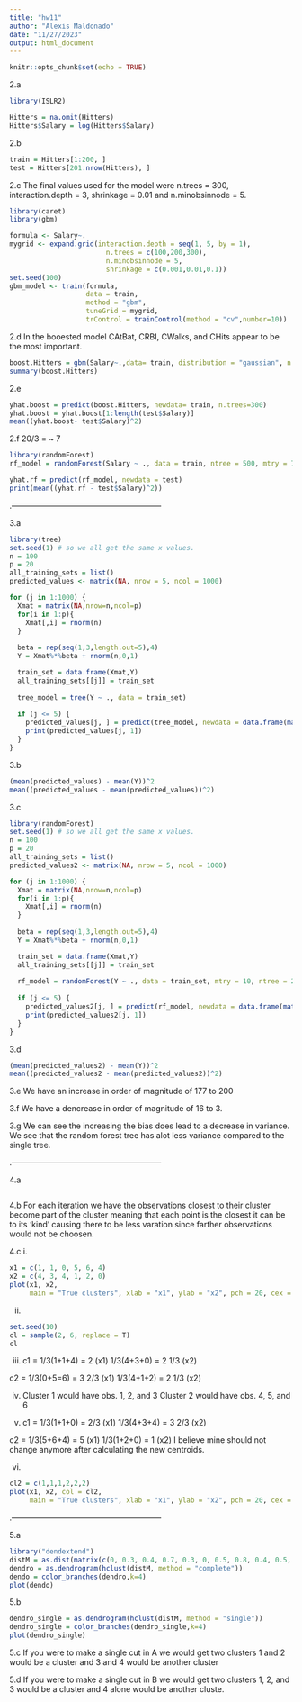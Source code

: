 ```yaml
---
title: "hw11"
author: "Alexis Maldonado"
date: "11/27/2023"
output: html_document
---
```


```r
knitr::opts_chunk$set(echo = TRUE)
```

2.a
```r
library(ISLR2)

Hitters = na.omit(Hitters)
Hitters$Salary = log(Hitters$Salary)
```
2.b
```r
train = Hitters[1:200, ]
test = Hitters[201:nrow(Hitters), ]
```

2.c
The final values used for the model were n.trees = 300, interaction.depth
 = 3, shrinkage = 0.01 and n.minobsinnode = 5.
```r
library(caret)
library(gbm)

formula <- Salary~.
mygrid <- expand.grid(interaction.depth = seq(1, 5, by = 1),
                        n.trees = c(100,200,300),
                        n.minobsinnode = 5,
                        shrinkage = c(0.001,0.01,0.1))
set.seed(100)
gbm_model <- train(formula, 
                   data = train,
                   method = "gbm",
                   tuneGrid = mygrid,
                   trControl = trainControl(method = "cv",number=10))

```

2.d
In the booested model CAtBat, CRBI, CWalks, and CHits appear to be the most important.
```r
boost.Hitters = gbm(Salary~.,data= train, distribution = "gaussian", n.trees=300, interaction.depth = 3, shrinkage = c(0.01)) 
summary(boost.Hitters)
```

2.e
```r
yhat.boost = predict(boost.Hitters, newdata= train, n.trees=300)
yhat.boost = yhat.boost[1:length(test$Salary)]
mean((yhat.boost- test$Salary)^2)
```

2.f
20/3 = ~ 7
```r
library(randomForest)
rf_model = randomForest(Salary ~ ., data = train, ntree = 500, mtry = 7, importance = TRUE )

yhat.rf = predict(rf_model, newdata = test)
print(mean((yhat.rf - test$Salary)^2))

```

.---------------------------------------------------------


3.a
```r
library(tree)
set.seed(1) # so we all get the same x values. 
n = 100
p = 20
all_training_sets = list()
predicted_values <- matrix(NA, nrow = 5, ncol = 1000)

for (j in 1:1000) {
  Xmat = matrix(NA,nrow=n,ncol=p)
  for(i in 1:p){
    Xmat[,i] = rnorm(n)
  }
  
  beta = rep(seq(1,3,length.out=5),4)
  Y = Xmat%*%beta + rnorm(n,0,1)

  train_set = data.frame(Xmat,Y)
  all_training_sets[[j]] = train_set
  
  tree_model = tree(Y ~ ., data = train_set)
  
  if (j <= 5) {
    predicted_values[j, ] = predict(tree_model, newdata = data.frame(matrix(1, nrow = 1, ncol = 20)))
    print(predicted_values[j, 1])
  }
}
```

3.b
```r
(mean(predicted_values) - mean(Y))^2
mean((predicted_values - mean(predicted_values))^2)
```

3.c
```r
library(randomForest)
set.seed(1) # so we all get the same x values. 
n = 100
p = 20
all_training_sets = list()
predicted_values2 <- matrix(NA, nrow = 5, ncol = 1000)

for (j in 1:1000) {
  Xmat = matrix(NA,nrow=n,ncol=p)
  for(i in 1:p){
    Xmat[,i] = rnorm(n)
  }
  
  beta = rep(seq(1,3,length.out=5),4)
  Y = Xmat%*%beta + rnorm(n,0,1)

  train_set = data.frame(Xmat,Y)
  all_training_sets[[j]] = train_set
  
  rf_model = randomForest(Y ~ ., data = train_set, mtry = 10, ntree = 200)
  
  if (j <= 5) {
    predicted_values2[j, ] = predict(rf_model, newdata = data.frame(matrix(1, nrow = 1, ncol = 20)))
    print(predicted_values2[j, 1])
  }
}
```

3.d
```r
(mean(predicted_values2) - mean(Y))^2
mean((predicted_values2 - mean(predicted_values2))^2)
```

3.e
We have an increase in order of magnitude of 177 to 200

3.f
We have a dencrease in order of magnitude of 16 to 3.

3.g
We can see the increasing the bias does lead to a decrease in variance. We see that the random forest tree has alot less variance compared to the single tree.

.---------------------------------------------------------


4.a
```r

```

4.b
For each iteration we have the observations closest to their cluster become part of the cluster meaning that each point is the closest it can be to its 'kind' causing there to be less varation since farther observations would not be choosen.


4.c
i.
```r
x1 = c(1, 1, 0, 5, 6, 4)
x2 = c(4, 3, 4, 1, 2, 0)
plot(x1, x2,
     main = "True clusters", xlab = "x1", ylab = "x2", pch = 20, cex = 2)
```

ii.
```r
set.seed(10)
cl = sample(2, 6, replace = T)
cl
```

iii.
c1 = 
1/3(1+1+4) = 2 (x1)
1/3(4+3+0) = 2 1/3 (x2)

c2 = 
1/3(0+5=6) = 3 2/3 (x1)
1/3(4+1+2) = 2 1/3 (x2)

iv.
Cluster 1 would have obs. 1, 2, and 3
Cluster 2 would have obs. 4, 5, and 6


v.
c1 = 
1/3(1+1+0) = 2/3 (x1)
1/3(4+3+4) = 3 2/3 (x2)

c2 = 
1/3(5+6+4) = 5 (x1)
1/3(1+2+0) = 1 (x2)
I believe mine should not change anymore after calculating the new centroids.

vi.
```r
cl2 = c(1,1,1,2,2,2)
plot(x1, x2, col = cl2,
     main = "True clusters", xlab = "x1", ylab = "x2", pch = 20, cex = 2)
```

.---------------------------------------------------------


5.a
```r
library("dendextend")
distM = as.dist(matrix(c(0, 0.3, 0.4, 0.7, 0.3, 0, 0.5, 0.8, 0.4, 0.5, 0.0, 0.45, 0.7, 0.8, 0.45, 0.0), nrow = 4))
dendro = as.dendrogram(hclust(distM, method = "complete"))
dendo = color_branches(dendro,k=4) 
plot(dendo)
```

5.b
```r
dendro_single = as.dendrogram(hclust(distM, method = "single"))
dendro_single = color_branches(dendro_single,k=4) 
plot(dendro_single)
```

5.c
If you were to make a single cut in A we would get two clusters 1 and 2 would be a cluster and 3 and 4 would be another cluster

5.d
If you were to make a single cut in B we would get two clusters 1, 2, and 3 would be a cluster and 4 alone would be another cluste.